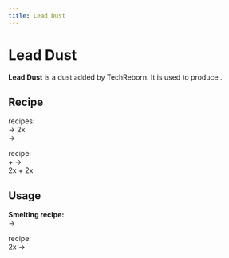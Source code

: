 ```yaml
---
title: Lead Dust
---
```


<ItemImage file="lead_dust" alt="Lead Dust" size="200" />

# Lead Dust

**Lead Dust** is a dust added by TechReborn. It is used to produce <McItem slug="techreborn:lead_ingot" inline={true}/>.

## Recipe

<CraftingTable recipe="input techreborn:small_pile_of_lead_dust techreborn:small_pile_of_lead_dust air input techreborn:small_pile_of_lead_dust techreborn:small_pile_of_lead_dust air input air air air output techreborn:lead_dust"/>

<McItem slug="techreborn:grinder" inline={true}/> recipes:  
<McItem slug="techreborn:lead_ore" inline={true}/> → 2x <McItem slug="techreborn:lead_dust" inline={true}/>  
<McItem slug="techreborn:lead_ingot" inline={true}/> → <McItem slug="techreborn:lead_dust" inline={true}/>

<McItem slug="techreborn:industrial_grinder" inline={true}/> recipe:  
<McItem slug="techreborn:lead_ore" inline={true}/> + <McItem slug="techreborn:water_cell" inline={true}/> →  
2x <McItem slug="techreborn:lead_dust" inline={true}/> + 2x <McItem slug="techreborn:small_pile_of_galena_dust" inline={true}/>

## Usage

<CraftingTable recipe="input air air air input air techreborn:lead_dust air input air air air output techreborn:small_pile_of_lead_dust,4"/>

**Smelting recipe:**  
<McItem slug="techreborn:lead_dust" inline={true}/> → <McItem slug="techreborn:lead_ingot" inline={true}/>

<McItem slug="techreborn:industrial_centrifuge" inline={true}/> recipe:  
2x <McItem slug="techreborn:lead_dust" inline={true}/> → <McItem slug="techreborn:small_pile_of_silver_dust" inline={true}/>
